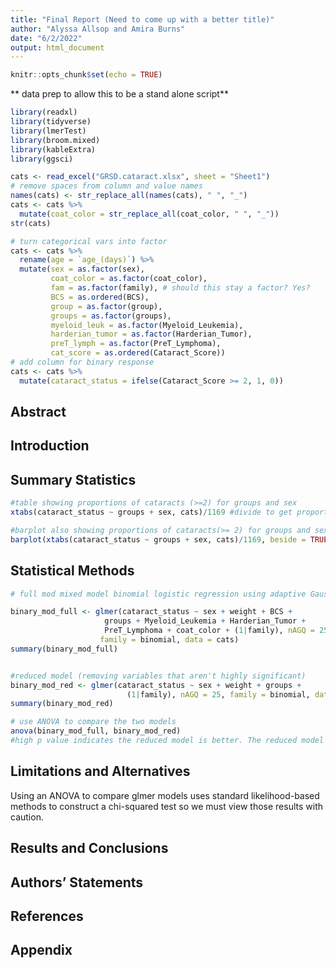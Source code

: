 ```yaml
---
title: "Final Report (Need to come up with a better title)"
author: "Alyssa Allsop and Amira Burns"
date: "6/2/2022"
output: html_document
---
```


```r
knitr::opts_chunk$set(echo = TRUE)
```
** data prep to allow this to be a stand alone script**
```r
library(readxl)
library(tidyverse)
library(lmerTest)
library(broom.mixed)
library(kableExtra)
library(ggsci)

cats <- read_excel("GRSD.cataract.xlsx", sheet = "Sheet1")
# remove spaces from column and value names
names(cats) <- str_replace_all(names(cats), " ", "_")
cats <- cats %>%
  mutate(coat_color = str_replace_all(coat_color, " ", "_"))
str(cats)

# turn categorical vars into factor
cats <- cats %>%
  rename(age = `age_(days)`) %>%
  mutate(sex = as.factor(sex),
         coat_color = as.factor(coat_color),
         fam = as.factor(family), # should this stay a factor? Yes?
         BCS = as.ordered(BCS),
         group = as.factor(group),
         groups = as.factor(groups),
         myeloid_leuk = as.factor(Myeloid_Leukemia),
         harderian_tumor = as.factor(Harderian_Tumor),
         preT_lymph = as.factor(PreT_Lymphoma),
         cat_score = as.ordered(Cataract_Score))
# add column for binary response
cats <- cats %>%
  mutate(cataract_status = ifelse(Cataract_Score >= 2, 1, 0))
```


## Abstract

## Introduction

## Summary Statistics

```r
#table showing proportions of cataracts (>=2) for groups and sex
xtabs(cataract_status ~ groups + sex, cats)/1169 #divide to get proportions

#barplot also showing proportions of cataracts(>= 2) for groups and sex
barplot(xtabs(cataract_status ~ groups + sex, cats)/1169, beside = TRUE, legend.text = TRUE)

```

## Statistical Methods

```r
# full mod mixed model binomial logistic regression using adaptive Gauss-Hermite quadrature (nAGQ = 25)

binary_mod_full <- glmer(cataract_status ~ sex + weight + BCS +
                     groups + Myeloid_Leukemia + Harderian_Tumor +
                     PreT_Lymphoma + coat_color + (1|family), nAGQ = 25,
                    family = binomial, data = cats)
summary(binary_mod_full)


#reduced model (removing variables that aren't highly significant)
binary_mod_red <- glmer(cataract_status ~ sex + weight + groups + 
                          (1|family), nAGQ = 25, family = binomial, data = cats)
summary(binary_mod_red)

# use ANOVA to compare the two models
anova(binary_mod_full, binary_mod_red) 
#high p value indicates the reduced model is better. The reduced model also has a smaller AIC
```

## Limitations and Alternatives

Using an ANOVA to compare glmer models uses standard likelihood-based methods to construct a chi-squared test so we must view those results with caution.

## Results and Conclusions

## Authors' Statements

## References

## Appendix
